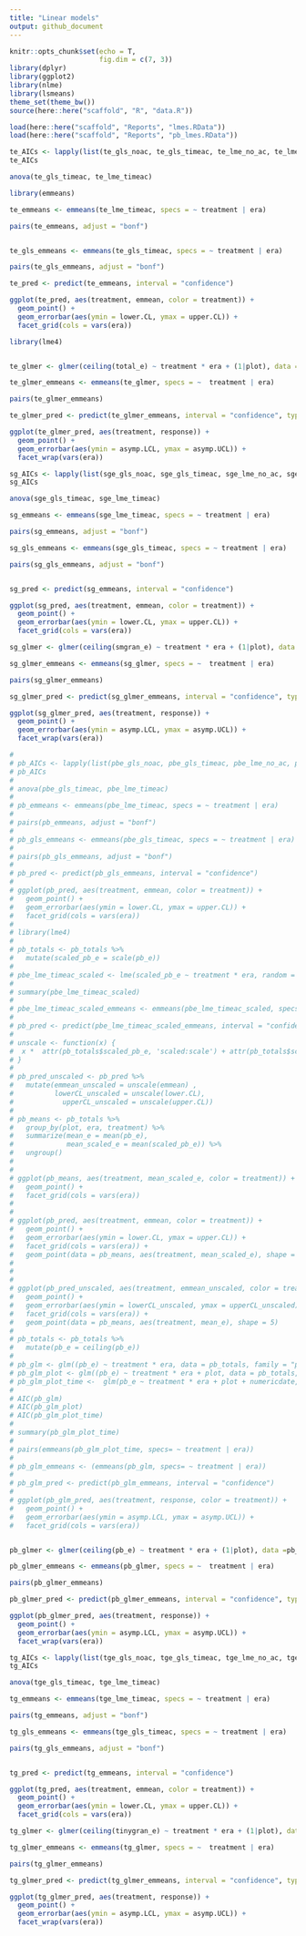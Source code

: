 ```yaml
---
title: "Linear models"
output: github_document
---
```


```r
knitr::opts_chunk$set(echo = T,
                      fig.dim = c(7, 3))
library(dplyr)
library(ggplot2)
library(nlme)
library(lsmeans)
theme_set(theme_bw())
source(here::here("scaffold", "R", "data.R"))
```

<!-- ```{r} -->

<!-- use_christensen_plots <- F -->

<!-- plot_totals <- get_rodent_data(use_christensen_plots = use_christensen_plots, return_plot = T) %>% -->
<!--    mutate(tinygran_e = smgran_e - pb_e) %>% -->
<!--   mutate(treatment = ordered(plot_type), -->
<!--          plot = ordered(plot)) %>% -->
<!--   mutate(censusdate = as.Date(censusdate)) %>% -->
<!--   mutate(numericdate = as.numeric(censusdate) / 1000) -->

<!-- ``` -->

<!-- Generalized least squares and linear mixed models, with and without autocorrelation. -->

<!-- # Total energy -->

<!-- ```{r} -->

<!-- #te_lme <- lme(smgran_e ~ treatment * era, random = ~1|plot, data = plot_totals, correlation = corCAR1()) -->

<!-- te_lme_no_ac <- lme(total_e ~ treatment * era, random = ~1|plot, data = plot_totals) -->

<!-- #te_gls <- gls(total_e ~ treatment * era, correlation = corCAR1(), data = plot_totals) -->

<!-- te_gls_noac <- gls(total_e ~ treatment * era, data = plot_totals) -->

<!-- te_lme_timeac <- lme(total_e ~ treatment * era, random = ~1|plot, data = plot_totals, correlation = corCAR1(form = ~ numericdate | plot)) -->

<!-- te_gls_timeac <- gls(total_e ~ treatment * era, correlation = corCAR1(form = ~ numericdate | plot), data = plot_totals) -->


<!-- #AIC(te_lme) # random plot effect and corAR1() -->
<!-- AIC(te_lme_no_ac) # random plot effect -->
<!-- #AIC(te_gls) # no plot effect and corAR1() -->
<!-- AIC(te_gls_noac) # no plot effect -->
<!-- AIC(te_lme_timeac) # random plot effect and corAR1(period) -->
<!-- AIC(te_gls_timeac) # no plot effect and cor(AR1(period)) -->


<!-- summary(pairs(lsmeans(te_lme_timeac, specs = ~treatment | era))) -->

<!-- #summary(pairs(lsmeans(te_gls_timeac, specs = ~treatment | era))) -->

<!-- ``` -->

<!-- # Small granivores -->

<!-- ```{r} -->

<!-- #sge_lme <- lme(smgran_e ~ treatment * era, random = ~1|plot, data = plot_totals, correlation = corCAR1()) -->

<!-- sge_lme_no_ac <- lme(smgran_e ~ treatment * era, random = ~1|plot, data = plot_totals) -->

<!-- #sge_gls <- gls(smgran_e ~ treatment * era, correlation = corCAR1(), data = plot_totals) -->

<!-- sge_gls_noac <- gls(smgran_e ~ treatment * era, data = plot_totals) -->

<!-- sge_lme_timeac <- lme(smgran_e ~ treatment * era, random = ~1|plot, data = plot_totals, correlation = corCAR1(form = ~ numericdate | plot)) -->

<!-- sge_gls_timeac <- gls(smgran_e ~ treatment * era, correlation = corCAR1(form = ~ numericdate | plot), data = plot_totals) -->


<!-- #AIC(sge_lme) # random plot effect and corAR1() -->
<!-- AIC(sge_lme_no_ac) # random plot effect -->
<!-- #AIC(sge_gls) # no plot effect and corAR1() -->
<!-- AIC(sge_gls_noac) # no plot effect -->
<!-- AIC(sge_lme_timeac) # random plot effect and corAR1(period) -->
<!-- AIC(sge_gls_timeac) # no plot effect and cor(AR1(period)) -->


<!-- summary(pairs(lsmeans(sge_lme_timeac, specs = ~treatment | era))) -->

<!-- #summary(pairs(lsmeans(sge_gls_timeac, specs = ~treatment | era))) -->

<!-- ``` -->

<!-- # PB -->

<!-- ```{r} -->

<!-- pb_totals <- filter(plot_totals, era != "a_pre_ba") -->

<!-- pbe_lme_no_ac <- lme(pb_e ~ treatment * era, random = ~1|plot, data = pb_totals) -->

<!-- pbe_gls_noac <- gls(pb_e ~ treatment * era, data = pb_totals) -->

<!-- pbe_lme_timeac <- lme(pb_e ~ treatment * era, random = ~1|plot, data = pb_totals, correlation = corCAR1(form = ~ numericdate | plot)) -->

<!-- pbe_gls_timeac <- gls(pb_e ~ treatment * era, correlation = corCAR1(form = ~ numericdate | plot), data = pb_totals) -->

<!-- save(pb_totals, pbe_lme_no_ac, pbe_gls_noac, pbe_lme_timeac, pbe_gls_timeac, file = "pb_lmes.RData") -->

<!-- ``` -->

<!-- # Tiny granivores -->

<!-- ```{r} -->

<!-- #tge_lme <- lme(tinygran_e ~ treatment * era, random = ~1|plot, data = plot_totals, correlation = corCAR1()) -->

<!-- tge_lme_no_ac <- lme(tinygran_e ~ treatment * era, random = ~1|plot, data = plot_totals) -->

<!-- #tge_gls <- gls(tinygran_e ~ treatment * era, correlation = corCAR1(), data = plot_totals) -->

<!-- tge_gls_noac <- gls(tinygran_e ~ treatment * era, data = plot_totals) -->

<!-- tge_lme_timeac <- lme(tinygran_e ~ treatment * era, random = ~1|plot, data = plot_totals, correlation = corCAR1(form = ~ numericdate | plot)) -->

<!-- tge_gls_timeac <- gls(tinygran_e ~ treatment * era, correlation = corCAR1(form = ~ numericdate | plot), data = plot_totals) -->


<!-- #AIC(tge_lme) # random plot effect and corAR1() -->
<!-- AIC(tge_lme_no_ac) # random plot effect -->
<!-- #AIC(tge_gls) # no plot effect and corAR1() -->
<!-- AIC(tge_gls_noac) # no plot effect -->
<!-- AIC(tge_lme_timeac) # random plot effect and corAR1(period) -->
<!-- AIC(tge_gls_timeac) # no plot effect and cor(AR1(period)) -->


<!-- summary(pairs(lsmeans(tge_lme_timeac, specs = ~treatment | era))) -->

<!-- #summary(pairs(lsmeans(tge_gls_timeac, specs = ~treatment | era))) -->
<!-- save.image("lmes.RData") -->
<!-- ``` -->


```r
load(here::here("scaffold", "Reports", "lmes.RData"))
load(here::here("scaffold", "Reports", "pb_lmes.RData"))

```


```r
te_AICs <- lapply(list(te_gls_noac, te_gls_timeac, te_lme_no_ac, te_lme_timeac), FUN = AIC)
te_AICs

anova(te_gls_timeac, te_lme_timeac)

library(emmeans)

te_emmeans <- emmeans(te_lme_timeac, specs = ~ treatment | era)

pairs(te_emmeans, adjust = "bonf")


te_gls_emmeans <- emmeans(te_gls_timeac, specs = ~ treatment | era)

pairs(te_gls_emmeans, adjust = "bonf")

te_pred <- predict(te_emmeans, interval = "confidence") 

ggplot(te_pred, aes(treatment, emmean, color = treatment)) +
  geom_point() +
  geom_errorbar(aes(ymin = lower.CL, ymax = upper.CL)) +
  facet_grid(cols = vars(era))

library(lme4)


te_glmer <- glmer(ceiling(total_e) ~ treatment * era + (1|plot), data =plot_totals, family = poisson)

te_glmer_emmeans <- emmeans(te_glmer, specs = ~  treatment | era)

pairs(te_glmer_emmeans)

te_glmer_pred <- predict(te_glmer_emmeans, interval = "confidence", type = "response")

ggplot(te_glmer_pred, aes(treatment, response)) +
  geom_point() +
  geom_errorbar(aes(ymin = asymp.LCL, ymax = asymp.UCL)) +
  facet_wrap(vars(era))

```



```r
sg_AICs <- lapply(list(sge_gls_noac, sge_gls_timeac, sge_lme_no_ac, sge_lme_timeac), FUN = AIC)
sg_AICs

anova(sge_gls_timeac, sge_lme_timeac)

sg_emmeans <- emmeans(sge_lme_timeac, specs = ~ treatment | era)

pairs(sg_emmeans, adjust = "bonf")

sg_gls_emmeans <- emmeans(sge_gls_timeac, specs = ~ treatment | era)

pairs(sg_gls_emmeans, adjust = "bonf")


sg_pred <- predict(sg_emmeans, interval = "confidence") 

ggplot(sg_pred, aes(treatment, emmean, color = treatment)) +
  geom_point() +
  geom_errorbar(aes(ymin = lower.CL, ymax = upper.CL)) +
  facet_grid(cols = vars(era))

sg_glmer <- glmer(ceiling(smgran_e) ~ treatment * era + (1|plot), data =plot_totals, family = poisson)

sg_glmer_emmeans <- emmeans(sg_glmer, specs = ~  treatment | era)

pairs(sg_glmer_emmeans)

sg_glmer_pred <- predict(sg_glmer_emmeans, interval = "confidence", type = "response")

ggplot(sg_glmer_pred, aes(treatment, response)) +
  geom_point() +
  geom_errorbar(aes(ymin = asymp.LCL, ymax = asymp.UCL)) +
  facet_wrap(vars(era))

```



```r
# 
# pb_AICs <- lapply(list(pbe_gls_noac, pbe_gls_timeac, pbe_lme_no_ac, pbe_lme_timeac), FUN = AIC)
# pb_AICs
# 
# anova(pbe_gls_timeac, pbe_lme_timeac)
# 
# pb_emmeans <- emmeans(pbe_lme_timeac, specs = ~ treatment | era)
# 
# pairs(pb_emmeans, adjust = "bonf")
# 
# pb_gls_emmeans <- emmeans(pbe_gls_timeac, specs = ~ treatment | era)
# 
# pairs(pb_gls_emmeans, adjust = "bonf")
# 
# pb_pred <- predict(pb_gls_emmeans, interval = "confidence") 
# 
# ggplot(pb_pred, aes(treatment, emmean, color = treatment)) +
#   geom_point() +
#   geom_errorbar(aes(ymin = lower.CL, ymax = upper.CL)) +
#   facet_grid(cols = vars(era))
# 
# library(lme4)
# 
# pb_totals <- pb_totals %>%
#   mutate(scaled_pb_e = scale(pb_e))
# 
# pbe_lme_timeac_scaled <- lme(scaled_pb_e ~ treatment * era, random = ~1|plot, data = pb_totals, correlation = corCAR1(form = ~ numericdate | plot))
# 
# summary(pbe_lme_timeac_scaled)
# 
# pbe_lme_timeac_scaled_emmeans <- emmeans(pbe_lme_timeac_scaled, specs= ~ treatment | era)
# 
# pb_pred <- predict(pbe_lme_timeac_scaled_emmeans, interval = "confidence") 
# 
# unscale <- function(x) {
#  x *  attr(pb_totals$scaled_pb_e, 'scaled:scale') + attr(pb_totals$scaled_pb_e, 'scaled:center') 
# }
# 
# pb_pred_unscaled <- pb_pred %>%
#   mutate(emmean_unscaled = unscale(emmean) ,
#          lowerCL_unscaled = unscale(lower.CL),
#            upperCL_unscaled = unscale(upper.CL))
# 
# pb_means <- pb_totals %>%
#   group_by(plot, era, treatment) %>%
#   summarize(mean_e = mean(pb_e),
#             mean_scaled_e = mean(scaled_pb_e)) %>%
#   ungroup()
# 
# 
# ggplot(pb_means, aes(treatment, mean_scaled_e, color = treatment)) +
#   geom_point() +
#   facet_grid(cols = vars(era)) 
#   
# 
# ggplot(pb_pred, aes(treatment, emmean, color = treatment)) +
#   geom_point() +
#   geom_errorbar(aes(ymin = lower.CL, ymax = upper.CL)) +
#   facet_grid(cols = vars(era)) +
#   geom_point(data = pb_means, aes(treatment, mean_scaled_e), shape = 5)
# 
# 
# 
# ggplot(pb_pred_unscaled, aes(treatment, emmean_unscaled, color = treatment)) +
#   geom_point() +
#   geom_errorbar(aes(ymin = lowerCL_unscaled, ymax = upperCL_unscaled)) +
#   facet_grid(cols = vars(era)) +
#   geom_point(data = pb_means, aes(treatment, mean_e), shape = 5)
# 
# pb_totals <- pb_totals %>%
#   mutate(pb_e = ceiling(pb_e))
# 
# pb_glm <- glm((pb_e) ~ treatment * era, data = pb_totals, family = "poisson")
# pb_glm_plot <- glm((pb_e) ~ treatment * era + plot, data = pb_totals, family = "poisson")
# pb_glm_plot_time <-  glm(pb_e ~ treatment * era + plot + numericdate, data = pb_totals, family = "poisson")
# 
# AIC(pb_glm)
# AIC(pb_glm_plot)
# AIC(pb_glm_plot_time)
# 
# summary(pb_glm_plot_time)
# 
# pairs(emmeans(pb_glm_plot_time, specs= ~ treatment | era))
# 
# pb_glm_emmeans <- (emmeans(pb_glm, specs= ~ treatment | era))
# 
# pb_glm_pred <- predict(pb_glm_emmeans, interval = "confidence")
# 
# ggplot(pb_glm_pred, aes(treatment, response, color = treatment)) +
#   geom_point() +
#   geom_errorbar(aes(ymin = asymp.LCL, ymax = asymp.UCL)) +
#   facet_grid(cols = vars(era))


pb_glmer <- glmer(ceiling(pb_e) ~ treatment * era + (1|plot), data =pb_totals, family = poisson)

pb_glmer_emmeans <- emmeans(pb_glmer, specs = ~  treatment | era)

pairs(pb_glmer_emmeans)

pb_glmer_pred <- predict(pb_glmer_emmeans, interval = "confidence", type = "response")

ggplot(pb_glmer_pred, aes(treatment, response)) +
  geom_point() +
  geom_errorbar(aes(ymin = asymp.LCL, ymax = asymp.UCL)) +
  facet_wrap(vars(era))

```


```r

tg_AICs <- lapply(list(tge_gls_noac, tge_gls_timeac, tge_lme_no_ac, tge_lme_timeac), FUN = AIC)
tg_AICs

anova(tge_gls_timeac, tge_lme_timeac)

tg_emmeans <- emmeans(tge_lme_timeac, specs = ~ treatment | era)

pairs(tg_emmeans, adjust = "bonf")

tg_gls_emmeans <- emmeans(tge_gls_timeac, specs = ~ treatment | era)

pairs(tg_gls_emmeans, adjust = "bonf")


tg_pred <- predict(tg_emmeans, interval = "confidence") 

ggplot(tg_pred, aes(treatment, emmean, color = treatment)) +
  geom_point() +
  geom_errorbar(aes(ymin = lower.CL, ymax = upper.CL)) +
  facet_grid(cols = vars(era))

tg_glmer <- glmer(ceiling(tinygran_e) ~ treatment * era + (1|plot), data =plot_totals, family = poisson)

tg_glmer_emmeans <- emmeans(tg_glmer, specs = ~  treatment | era)

pairs(tg_glmer_emmeans)

tg_glmer_pred <- predict(tg_glmer_emmeans, interval = "confidence", type = "response")

ggplot(tg_glmer_pred, aes(treatment, response)) +
  geom_point() +
  geom_errorbar(aes(ymin = asymp.LCL, ymax = asymp.UCL)) +
  facet_wrap(vars(era))

```